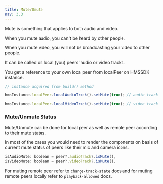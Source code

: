 ```yaml
---
title: Mute/Umute
nav: 3.3
---
```


Mute is something that applies to both audio and video.

When you mute audio, you can't be heard by other people.

When you mute video, you will not be broadcasting your video to other people.

It can be called on local (you) peers' audio or video tracks.

You get a reference to your own local peer from localPeer on HMSSDK instance.

```js
// instance acquired from build() method

hmsInstance.localPeer.localAudioTrack().setMute(true); // audio track

hmsInstance.localPeer.localVideoTrack().setMute(true); // video track
```


### Mute/Unmute Status

Mute/Unmute can be done for local peer as well as remote peer according to their mute status.


In most of the cases you would need to render the components on basis of current mute status of peers like their mic and camera icons.


```js
isAudioMute: boolean = peer?.audioTrack?.isMute(),
isVideoMute: boolean = peer?.videoTrack?.isMute(),
```


For muting remote peer refer to `change-track-state` docs and for muting remote peers locally refer to `playback-allowed` docs.

